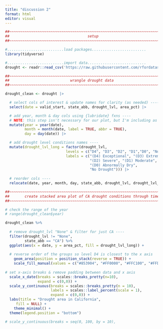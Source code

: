 ```yaml
---
title: "discussion 2"
format: html
editor: visual
---
```

```r
##~~~~~~~~~~~~~~~~~~~~~~~~~~~~~~~~~~~~~~~~~~~~~~~~~~~~~~~~~~~~~~~~~~~~~~~~~~~~~~
##                                    setup                                 ----
##~~~~~~~~~~~~~~~~~~~~~~~~~~~~~~~~~~~~~~~~~~~~~~~~~~~~~~~~~~~~~~~~~~~~~~~~~~~~~~

#..........................load packages.........................
library(tidyverse)

#..........................import data...........................
drought <- readr::read_csv('https://raw.githubusercontent.com/rfordatascience/tidytuesday/main/data/2021/2021-07-20/drought.csv')

##~~~~~~~~~~~~~~~~~~~~~~~~~~~~~~~~~~~~~~~~~~~~~~~~~~~~~~~~~~~~~~~~~~~~~~~~~~~~~~
##                            wrangle drought data                          ----
##~~~~~~~~~~~~~~~~~~~~~~~~~~~~~~~~~~~~~~~~~~~~~~~~~~~~~~~~~~~~~~~~~~~~~~~~~~~~~~

drought_clean <- drought |>

  # select cols of interest & update names for clarity (as needed) ----
  select(date = valid_start, state_abb, drought_lvl, area_pct) |> 

  # add year, month & day cols using {lubridate} fxns ----
  # NOTE: this step isn't necessary for our plot, but I'm including as examples of how to extract different date elements from a object of class `Date` using {lubridate} ----
  mutate(year = year(date),
         month = month(date, label = TRUE, abbr = TRUE),
         day = day(date)) |>

  # add drought level conditions names ----
  mutate(drought_lvl_long = factor(drought_lvl,
                            levels = c("D4", "D3", "D2", "D1","D0", "None"),
                            labels = c("(D4) Exceptional", "(D3) Extreme",
                                       "(D2) Severe", "(D1) Moderate", 
                                       "(D0) Abnormally Dry", 
                                       "No Drought"))) |>
  
  # reorder cols ----
  relocate(date, year, month, day, state_abb, drought_lvl, drought_lvl_long, area_pct)
```

```r
##~~~~~~~~~~~~~~~~~~~~~~~~~~~~~~~~~~~~~~~~~~~~~~~~~~~~~~~~~~~~~~~~~~~~~~~~~~~~~~
##       create stacked area plot of CA drought conditions through time     ----
##~~~~~~~~~~~~~~~~~~~~~~~~~~~~~~~~~~~~~~~~~~~~~~~~~~~~~~~~~~~~~~~~~~~~~~~~~~~~~~

# check the range of the year
# range(drought_clean$year)

drought_clean %>%  
  
  # remove drought_lvl "None" & filter for just CA ----
  filter(drought_lvl != "None",
         state_abb == "CA") %>% 
  ggplot(aes(x = date, y = area_pct, fill = drought_lvl_long)) +
  
  # reverse order of the groups so level D4 is closest to the x axis
    geom_area(position = position_stack(reverse = TRUE)) +
    scale_fill_manual(values = c("#853904", "#FF0000", "#FFC100", "#FFD965", "#FFFF00")) +
  
# set x-axis breaks & remove padding between data and x axis
  scale_x_date(breaks = scales::breaks_pretty(n=10),
               expand = c(0,0)) +
  scale_y_continuous(breaks = scales::breaks_pretty(n = 10),
                     labels = scales::label_percent(scale = 1),
                     expand = c(0,0)) +
  labs(title = "Drought area in California", 
     fill = NULL) +
    theme_minimal() +
  theme(legend.position = "bottom") 

# scale_y_continuous(breaks = seq(0, 100, by = 10), 

```

